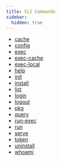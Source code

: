 ```yaml
---
title: CLI Commands
sidebar:
  hidden: true
---
```


- [cache](/cli/commands/cache)
- [config](/cli/commands/config)
- [exec](/cli/commands/exec)
- [exec-cache](/cli/commands/exec-cache)
- [exec-local](/cli/commands/exec-local)
- [help](/cli/commands/help)
- [init](/cli/commands/init)
- [install](/cli/commands/install)
- [list](/cli/commands/list)
- [login](/cli/commands/login)
- [logout](/cli/commands/logout)
- [pkg](/cli/commands/pkg)
- [query](/cli/commands/query)
- [run-exec](/cli/commands/run-exec)
- [run](/cli/commands/run)
- [serve](/cli/commands/serve)
- [token](/cli/commands/token)
- [uninstall](/cli/commands/uninstall)
- [whoami](/cli/commands/whoami)
